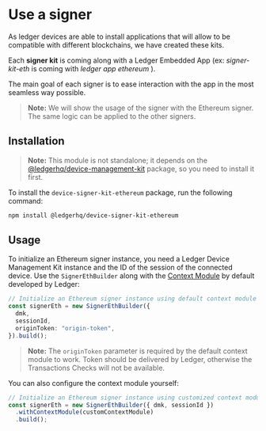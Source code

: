 # Use a signer

As ledger devices are able to install applications that will allow to be compatible with different blockchains,
we have created these kits.

Each **signer kit** is coming along with a Ledger Embedded App (ex: _signer-kit-eth_ is coming with _ledger app ethereum_ ).

The main goal of each signer is to ease interaction with the app in the most seamless way possible.

> **Note:** We will show the usage of the signer with the Ethereum signer.
> The same logic can be applied to the other signers.

## Installation

> **Note:** This module is not standalone; it depends on the [@ledgerhq/device-management-kit](https://github.com/LedgerHQ/device-sdk-ts/tree/develop/packages/device-management-kit) package, so you need to install it first.

To install the `device-signer-kit-ethereum` package, run the following command:

```sh
npm install @ledgerhq/device-signer-kit-ethereum
```

## Usage

To initialize an Ethereum signer instance, you need a Ledger Device Management Kit instance and the ID of the session of the connected device. Use the `SignerEthBuilder` along with the [Context Module](https://github.com/LedgerHQ/device-sdk-ts/tree/develop/packages/signer/context-module) by default developed by Ledger:

```typescript
// Initialize an Ethereum signer instance using default context module
const signerEth = new SignerEthBuilder({
  dmk,
  sessionId,
  originToken: "origin-token",
}).build();
```

> **Note:** The `originToken` parameter is required by the default context module to work.
> Token should be delivered by Ledger, otherwise the Transactions Checks will not be available.

You can also configure the context module yourself:

```typescript
// Initialize an Ethereum signer instance using customized context module
const signerEth = new SignerEthBuilder({ dmk, sessionId })
  .withContextModule(customContextModule)
  .build();
```
